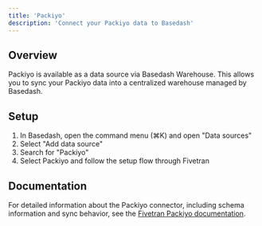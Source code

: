```yaml
---
title: 'Packiyo'
description: 'Connect your Packiyo data to Basedash'
---
```


## Overview

Packiyo is available as a data source via Basedash Warehouse. This allows you to sync your Packiyo data into a centralized warehouse managed by Basedash.

## Setup

1. In Basedash, open the command menu (⌘K) and open "Data sources"
2. Select "Add data source"
3. Search for "Packiyo"
4. Select Packiyo and follow the setup flow through Fivetran

## Documentation

For detailed information about the Packiyo connector, including schema information and sync behavior, see the [Fivetran Packiyo documentation](https://fivetran.com/docs/connectors/applications/packiyo).
